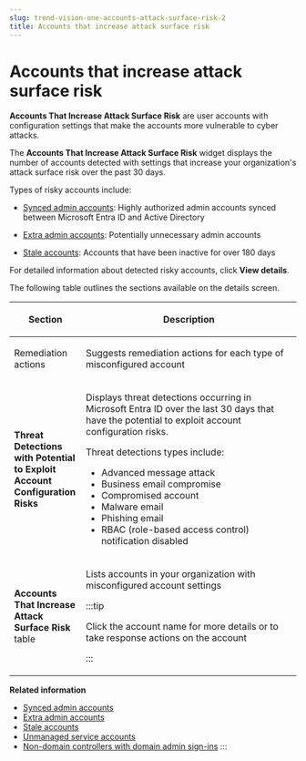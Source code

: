 ```yaml
---
slug: trend-vision-one-accounts-attack-surface-risk-2
title: Accounts that increase attack surface risk
---
```

# Accounts that increase attack surface risk

**Accounts That Increase Attack Surface Risk** are user accounts with configuration settings that make the accounts more vulnerable to cyber attacks.

The **Accounts That Increase Attack Surface Risk** widget displays the number of accounts detected with settings that increase your organization's attack surface risk over the past 30 days.

Types of risky accounts include:

- [Synced admin accounts](synced-admin-accounts.mdx): Highly authorized admin accounts synced between Microsoft Entra ID and Active Directory

- [Extra admin accounts](extra-admin-accounts.mdx): Potentially unnecessary admin accounts

- [Stale accounts](stale-accounts.mdx): Accounts that have been inactive for over 180 days

For detailed information about detected risky accounts, click **View details**.

The following table outlines the sections available on the details screen.

<table>
<colgroup>
<col style="width: 25%" />
<col style="width: 75%" />
</colgroup>
<thead>
<tr>
<th><p>Section</p></th>
<th><p>Description</p></th>
</tr>
</thead>
<tbody>
<tr>
<td><p>Remediation actions</p></td>
<td><p>Suggests remediation actions for each type of misconfigured account</p></td>
</tr>
<tr>
<td><p><strong>Threat Detections with Potential to Exploit Account Configuration Risks</strong></p></td>
<td><p>Displays threat detections occurring in Microsoft Entra ID over the last 30 days that have the potential to exploit account configuration risks.</p>
<p>Threat detections types include:</p>
<ul>
<li>Advanced message attack</li>
<li>Business email compromise</li>
<li>Compromised account</li>
<li>Malware email</li>
<li>Phishing email</li>
<li>RBAC (role-based access control) notification disabled</li>
</ul></td>
</tr>
<tr>
<td><p><strong>Accounts That Increase Attack Surface Risk</strong> table</p></td>
<td><p>Lists accounts in your organization with misconfigured account settings</p>


:::tip

<p>Click the account name for more details or to take response actions on the account</p>


:::

</td>
</tr>
</tbody>
</table>

**Related information**

- [Synced admin accounts](synced-admin-accounts-2.md "Learn about synced admin accounts and how to mitigate the risk the accounts pose.")
- [Extra admin accounts](extra-admin-accounts-2.md "Learn about extra admin accounts and how to mitigate the risk the accounts pose.")
- [Stale accounts](stale-accounts-2.md "Learn about stale accounts and how to mitigate the risk the accounts pose.")
- [Unmanaged service accounts](unmanaged-service-accounts.md "Learn about unmanaged service accounts and how to mitigate this type of identity-related risk.")
- [Non-domain controllers with domain admin sign-ins](non-domain-controllers-admin-signin.md "Learn more about non-domain controllers with domain admin sign-ins and how to mitigate this type of identity-related risk.")
:::
